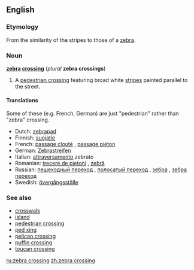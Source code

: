 ==English==

===Etymology===
From the similarity of the stripes to those of a [[zebra]].

===Noun===
'''[[zebra]] [[crossing]]''' (''plural'' '''zebra crossings''')

# A [[pedestrian crossing]] featuring broad white [[stripe]]s painted parallel to the street.

====Translations====

Some of these (e.g. French, German) are just "pedestrian" rather than "zebra" crossing.

*Dutch: [[zebrapad]] {{n}}
*Finnish: [[suojatie]]
*French: [[passage clouté]] {{m}}, [[passage piéton]] {{m}}
*German: [[Zebrastreifen]] {{m}}
*Italian: [[attraversamento]] zebrato {{m}}
*Romanian: [[trecere de pietoni]] {{f}}, [[zebră]] {{f}}
*Russian: [[пешеходный переход]] {{m}}, [[полосатый переход]] {{m}}, [[зебра]] {{f}}, [[зебра переход]] {{m}}
*Swedish: [[övergångsställe]]

===See also===
*[[crosswalk]]
*[[island]]
*[[pedestrian crossing]]
*[[ped xing]]
*[[pelican crossing]]
*[[puffin crossing]]
*[[toucan crossing]]

[[ru:zebra crossing]]
[[zh:zebra crossing]]